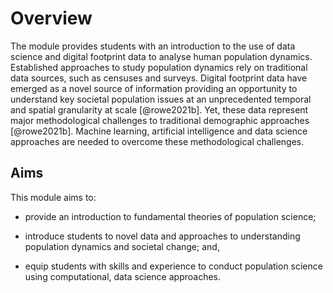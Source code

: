 # Overview

The module provides students with an introduction to the use of data science and digital footprint data to analyse human population dynamics. Established approaches to study population dynamics rely on traditional data sources, such as censuses and surveys. Digital footprint data have emerged as a novel source of information providing an opportunity to understand key societal population issues at an unprecedented temporal and spatial granularity at scale [@rowe2021b]. Yet, these data represent major methodological challenges to traditional demographic approaches [@rowe2021b]. Machine learning, artificial intelligence and data science approaches are needed to overcome these methodological challenges.

## Aims

This module aims to:

-   provide an introduction to fundamental theories of population science;

-   introduce students to novel data and approaches to understanding population dynamics and societal change; and,

-   equip students with skills and experience to conduct population science using computational, data science approaches.
